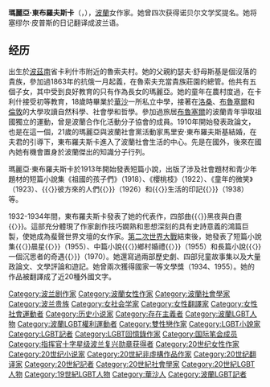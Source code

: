 {{Infobox writer
| name      = 瑪麗亞·東布羅夫斯卡<br>Maria Dąbrowska
| image     = Maria Dąbrowska.png
| imagesize = 180px
| caption   = Maria Dąbrowska
| birth_date  = {{Birth date|1889|10|6|df=y}}
| birth_place = {{tsl|en|Russów||Russów}}
| death_date  = {{death date and age|1965|05|19|1889|10|6|df=y}}
| death_place = [[波兰人民共和国|波兰人民共和国]][[华沙|华沙]]
| language = [[波兰语|波兰语]]
| nationality = 波兰
| notableworks = ''Noce i dnie'' (Nights and Days)
| awards =
}}
'''瑪麗亞·東布羅夫斯卡'''（{{lang-pl|Maria Dąbrowska}}，{{bd|1889年|10月6日|1965年|5月19日|catIdx=SS}}），[[波蘭|波蘭]]女作家。她曾四次获得诺贝尔文学奖提名。她将塞缪尔·皮普斯的日记翻译成波兰语。

==经历==
出生於[[波茲南|波茲南]]省卡利什市附近的魯索夫村。她的父親約瑟夫·舒母斯基是個沒落的貴族，參加過1863年的抗俄一月起義，在魯索夫充當貴族莊園的總管。他共有五個子女，其中受到良好教育的只有作為長女的瑪麗亞。她的童年在農村度過，在卡利什接受初等教育，18歲時畢業於[[華沙|華沙]]一所私立中學，接著在[[洛桑|洛桑]]、[[布魯塞爾|布魯塞爾]]和[[倫敦|倫敦]]的大學攻讀自然科學、社會學和哲學。參加過旅居[[布魯塞爾|布魯塞爾]]的波蘭青年爭取祖國獨立的運動，曾是波蘭合作化活動分子協會的成員。1910年開始發表政論文，也是在這一個，21歲的瑪麗亞與波蘭社會黨活動家馬里安·東布羅夫斯基結婚，在夫君的引導下，東布羅夫斯卡進入了波蘭社會生活的中心。先是在國外，後來在國內她有機會置身於波蘭傑出的知識分子行列。

瑪麗亞·東布羅夫斯卡於1913年開始發表短篇小說，出版了涉及社會題材和青少年題材的短篇小說集《祖國的孩子們》（1918）、《櫻桃枝》（1922）、《童年的微笑》（1923）、{{〈}}彼方來的人們{{〉}}（1926）和{{〈}}生活的印記{{〉}}（1938）等。

1932-1934年間，東布羅夫斯卡發表了她的代表作，四部曲{{〈}}黑夜與白晝{{〉}}。這部充分體現了作家創作技巧嫺熟和思想深刻的具有史詩意義的鴻篇巨製，使她成為蜚聲世界文壇的女作家。[[第二次世界大戰|第二次世界大戰]]結束後，她發表了短篇小說集{{〈}}晨星{{〉}}（1955）、中篇小說{{〈}}鄉村婚禮{{〉}}（1955）和長篇小說{{〈}}一個沉思者的奇遇{{〉}}（1970）。她還寫過兩部歷史劇、四部兒童故事集以及大量政論文、文學評論和遊記。她曾兩次獲得國家一等文學獎（1934、1955）。她的作品被翻譯成了近20種外國文字。

{{Authority control}}
{{DEFAULTSORT:Dabrowska, Maria}}
[[Category:波兰剧作家|Category:波兰剧作家]]
[[Category:波蘭女性作家|Category:波蘭女性作家]]
[[Category:波蘭社會學家|Category:波蘭社會學家]]
[[Category:波兰贵族|Category:波兰贵族]]
[[Category:女社会学家|Category:女社会学家]]
[[Category:女性翻譯家|Category:女性翻譯家]]
[[Category:女性社會運動者|Category:女性社會運動者]]
[[Category:历史小说家|Category:历史小说家]]
[[Category:存在主義者|Category:存在主義者]]
[[Category:波蘭LGBT人物|Category:波蘭LGBT人物]]
[[Category:波蘭LGBT權利運動者|Category:波蘭LGBT權利運動者]]
[[Category:雙性戀作家|Category:雙性戀作家]]
[[Category:LGBT小說家|Category:LGBT小說家]]
[[Category:LGBT記者|Category:LGBT記者]]
[[Category:LGBT回憶錄作家|Category:LGBT回憶錄作家]]
[[Category:国际笔会成员|Category:国际笔会成员]]
[[Category:指挥官十字星级波兰复兴勋章获得者|Category:指挥官十字星级波兰复兴勋章获得者]]
[[Category:20世纪女性作家|Category:20世纪女性作家]]
[[Category:20世纪小说家|Category:20世纪小说家]]
[[Category:20世紀非虛構作品作家|Category:20世紀非虛構作品作家]]
[[Category:20世纪翻译家|Category:20世纪翻译家]]
[[Category:20世紀記者|Category:20世紀記者]]
[[Category:20世紀社會學家|Category:20世紀社會學家]]
[[Category:20世紀LGBT人物|Category:20世紀LGBT人物]]
[[Category:19世紀LGBT人物|Category:19世紀LGBT人物]]
[[Category:華沙人|Category:華沙人]]
[[Category:波蘭LGBT記者|Category:波蘭LGBT記者]]